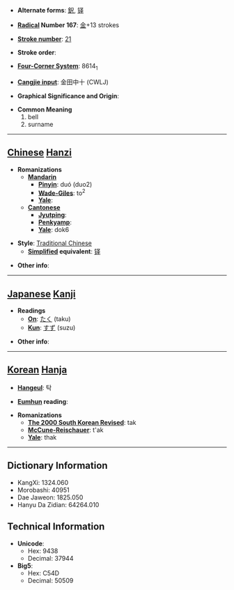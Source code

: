 * '''Alternate forms''': [[鈬]], [[铎]]

* '''[[Wiktionary:Chinese radical index| Radical]] Number 167''': [[Wiktionary:Chinese radical index 金|金]]+13 strokes

* '''[[Wiktionary:Chinese total strokes index|Stroke number]]''': [[Wiktionary:Chinese total strokes index 21|21]]

* '''Stroke order''': 

* '''[[Wiktionary:Chinese four corner index|Four-Corner System]]''': 8614<sub>1</sub>

* '''[[Wiktionary:Chinese Cangjie index|Cangjie input]]''': 金田中十 (CWLJ)

* '''Graphical Significance and Origin''': 

* '''Common Meaning'''
*#bell
*# surname


----

== [[Chinese]] [[Hanzi]] ==

* '''Romanizations'''
** '''[[Mandarin]]'''
*** '''[[Pinyin]]''': duó (duo2)
*** '''[[Wade-Giles]]''': to<sup>2</sup>
*** '''[[Yale]]''': 
** '''[[Cantonese]]'''
*** '''[[Jyutping]]''':
*** '''[[Penkyamp]]''': 
*** '''[[Yale]]''': dok6

* '''Style''': [[Traditional Chinese]] 
** '''[[Simplified Chinese|Simplified]] equivalent''': [[铎]]

* '''Other info''': 

----

== [[Japanese]] [[Kanji]] ==

* '''Readings'''
** '''[[On]]''': [[たく]] (taku)
** '''[[Kun]]''': [[すず]] (suzu)

* '''Other info''':  

----

== [[Korean]] [[Hanja]] ==

* '''[[Hangeul]]''': 탁

* '''[[Eumhun]] reading''': 

* '''Romanizations'''
** '''[[The 2000 South Korean Revised Romanization|The 2000 South Korean Revised]]''': tak
** '''[[McCune-Reischauer]]''': t'ak
** '''[[Yale]]''': thak

----

== Dictionary Information ==

* KangXi: 1324.060
* Morobashi: 40951
* Dae Jaweon: 1825.050
* Hanyu Da Zidian: 64264.010

== Technical Information ==

* '''Unicode''':
** Hex: 9438
** Decimal: 37944
* '''Big5''':
** Hex: C54D
** Decimal: 50509